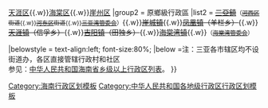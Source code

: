 {{Navbox
|name = 三亚市行政区划
|title = [[三亚市]]行政区划
|above = 隶属：[[中华人民共和国]][[海南省]]　　政府驻地：[[吉阳区]]
|state = {{{state<includeonly>|collapsed</includeonly>}}}

|group1 = [[市辖区]]
|list1 = [[吉阳区]]{{.w}}[[天涯区]]{{.w}}[[海棠区]]{{.w}}[[崖州区]]
|group2 = 原鄉級行政區
|list2 = <S>[[三亞鎮]]</S><SMALL>（<S>[[河西区 (三亚市)|河西区]]街道</S>{{.w}}<S>[[河东区 (三亚市)|河东区]]街道</S>{{.w}}<S>[[三亚湾管委会]]</S>）</SMALL>{{.w}}<S>[[崖州区|崖城镇]]</S>{{.w}}<S>[[凤凰镇 (三亚市)|凤凰镇]]（羊栏乡）</S>{{.w}}<S>[[天涯镇]]（信孚乡）</S>{{.w}}<S>[[吉阳镇 (三亚市)|吉阳镇]]（田独乡）</S>{{.w}}<S>[[海棠区|海棠湾镇]]</S>{{.w}}<SMALL>（<S>[[海棠湾管委会]]</S>）</SMALL>

|belowstyle = text-align:left; font-size:80%;
|below =注：三亚各市辖区均不设街道办，各区直接管辖行政村和社区<br />参见：[[中华人民共和国海南省乡级以上行政区列表]]。
}}<noinclude>
[[Category:三亚市行政区划| ]]
[[Category:海南行政区划模板]]
[[Category:中华人民共和国各地级行政区行政区划模板]]
</noinclude>